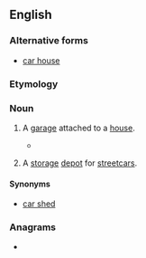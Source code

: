 {{also|car-house}}
==English==

===Alternative forms===
* [[car house]]

===Etymology===
{{compound|en|car|house}}

===Noun===
{{en-noun}}

# {{lb|en|US|South|South Midland}} A [[garage]] attached to a [[house]].
#* {{quote-text|en|year=1960|author={{w|Harper Lee}}|title={{w|To Kill a Mockingbird}}| chapter=10| passage=Atticus killed the engine in the driveway and coasted to the '''carhouse'''}}
# {{lb|en|US|dated}} A [[storage]] [[depot]] for [[streetcar]]s.

====Synonyms====
* {{sense|garage}} [[car shed]]

===Anagrams===
* {{anagrams|en|a=acehorsu|housecar}}